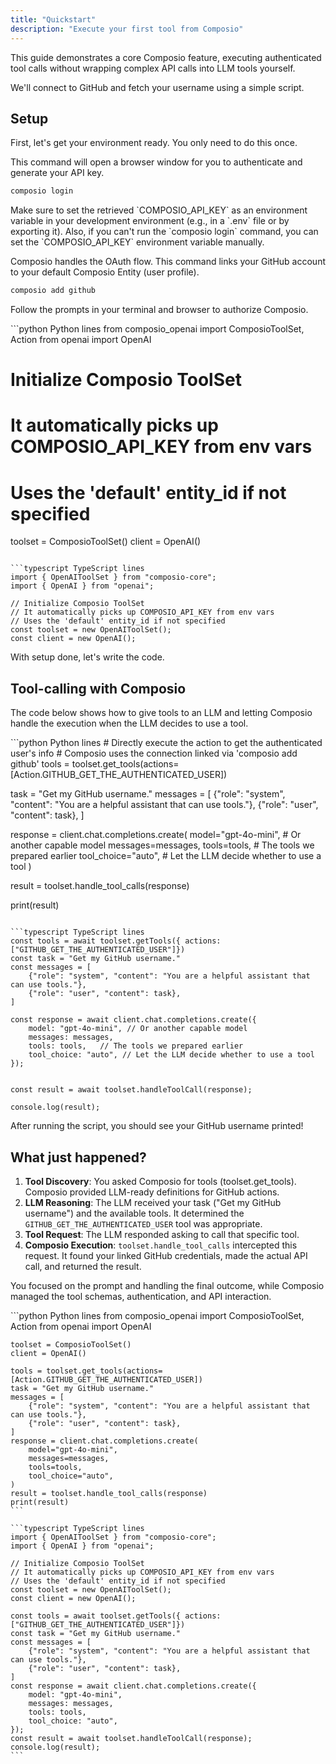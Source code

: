```yaml
---
title: "Quickstart"
description: "Execute your first tool from Composio"
---
```


This guide demonstrates a core Composio feature, executing authenticated tool calls without wrapping complex API calls into LLM tools yourself.

We'll connect to GitHub and fetch your username using a simple script.

## Setup

First, let's get your environment ready. You only need to do this once.

This command will open a browser window for you to authenticate and generate your API key.


```bash
composio login
```


<Tip>
  Make sure to set the retrieved `COMPOSIO_API_KEY` as an environment variable in your development environment (e.g., in a `.env` file or by exporting it). Also, if you can't run the `composio login` command, you can set the `COMPOSIO_API_KEY` environment variable manually.
</Tip>

Composio handles the OAuth flow. This command links your GitHub account to your default Composio Entity (user profile).


  ```bash
  composio add github
  ```


Follow the prompts in your terminal and browser to authorize Composio.

<CodeGroup>
  ```python Python lines
  from composio_openai import ComposioToolSet, Action
  from openai import OpenAI

  # Initialize Composio ToolSet
  # It automatically picks up COMPOSIO_API_KEY from env vars
  # Uses the 'default' entity_id if not specified
  toolset = ComposioToolSet()
  client = OpenAI()
  ```

  ```typescript TypeScript lines
  import { OpenAIToolSet } from "composio-core";
  import { OpenAI } from "openai";

  // Initialize Composio ToolSet
  // It automatically picks up COMPOSIO_API_KEY from env vars
  // Uses the 'default' entity_id if not specified
  const toolset = new OpenAIToolSet();
  const client = new OpenAI();
  ```
</CodeGroup>

With setup done, let's write the code.

## Tool-calling with Composio

The code below shows how to give tools to an LLM and letting Composio handle the execution when the LLM decides to use a tool.

<CodeGroup>
  ```python Python lines
  # Directly execute the action to get the authenticated user's info
  # Composio uses the connection linked via 'composio add github'
  tools = toolset.get_tools(actions=[Action.GITHUB_GET_THE_AUTHENTICATED_USER])

  task = "Get my GitHub username."
  messages = [
      {"role": "system", "content": "You are a helpful assistant that can use tools."},
      {"role": "user", "content": task},
  ]

  response = client.chat.completions.create(
      model="gpt-4o-mini", # Or another capable model
      messages=messages,
      tools=tools,    # The tools we prepared earlier
      tool_choice="auto", # Let the LLM decide whether to use a tool
  )

  result = toolset.handle_tool_calls(response)

  print(result)
  ```

  ```typescript TypeScript lines
  const tools = await toolset.getTools({ actions: ["GITHUB_GET_THE_AUTHENTICATED_USER"]})
  const task = "Get my GitHub username."
  const messages = [
      {"role": "system", "content": "You are a helpful assistant that can use tools."},
      {"role": "user", "content": task},
  ]

  const response = await client.chat.completions.create({
      model: "gpt-4o-mini", // Or another capable model
      messages: messages,
      tools: tools,   // The tools we prepared earlier
      tool_choice: "auto", // Let the LLM decide whether to use a tool
  });


  const result = await toolset.handleToolCall(response);

  console.log(result);
  ```
</CodeGroup>

After running the script, you should see your GitHub username printed!

## What just happened?

1. **Tool Discovery**: You asked Composio for tools (toolset.get\_tools). Composio provided LLM-ready definitions for GitHub actions.
2. **LLM Reasoning**: The LLM received your task ("Get my GitHub username") and the available tools. It determined the `GITHUB_GET_THE_AUTHENTICATED_USER` tool was appropriate.
3. **Tool Request**: The LLM responded asking to call that specific tool.
4. **Composio Execution**: `toolset.handle_tool_calls` intercepted this request. It found your linked GitHub credentials, made the actual API call, and returned the result.

You focused on the prompt and handling the final outcome, while Composio managed the tool schemas, authentication, and API interaction.

<Accordion title="Full Code">
  <CodeGroup>
    ```python Python lines
    from composio_openai import ComposioToolSet, Action
    from openai import OpenAI

    toolset = ComposioToolSet()
    client = OpenAI()

    tools = toolset.get_tools(actions=[Action.GITHUB_GET_THE_AUTHENTICATED_USER])
    task = "Get my GitHub username."
    messages = [
        {"role": "system", "content": "You are a helpful assistant that can use tools."},
        {"role": "user", "content": task},
    ]
    response = client.chat.completions.create(
        model="gpt-4o-mini",
        messages=messages,
        tools=tools,
        tool_choice="auto",
    )
    result = toolset.handle_tool_calls(response)
    print(result)
    ```

    ```typescript TypeScript lines
    import { OpenAIToolSet } from "composio-core";
    import { OpenAI } from "openai";

    // Initialize Composio ToolSet
    // It automatically picks up COMPOSIO_API_KEY from env vars
    // Uses the 'default' entity_id if not specified
    const toolset = new OpenAIToolSet();
    const client = new OpenAI();

    const tools = await toolset.getTools({ actions: ["GITHUB_GET_THE_AUTHENTICATED_USER"]})
    const task = "Get my GitHub username."
    const messages = [
        {"role": "system", "content": "You are a helpful assistant that can use tools."},
        {"role": "user", "content": task},
    ]
    const response = await client.chat.completions.create({
        model: "gpt-4o-mini",
        messages: messages,
        tools: tools,
        tool_choice: "auto",
    });
    const result = await toolset.handleToolCall(response);
    console.log(result);
    ```
  </CodeGroup>
</Accordion>
